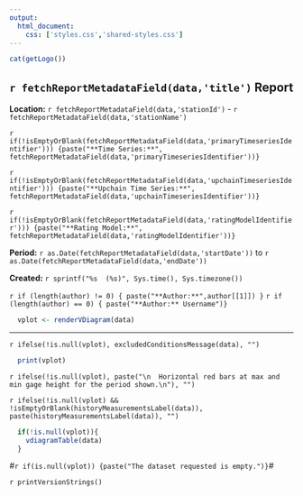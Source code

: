 ```yaml
---
output:
  html_document:
    css: ['styles.css','shared-styles.css']
---
```

<div class="header">
<div>
<div class="header-logo">
```r
cat(getLogo())
```
</div>
<div class="header-title">
## `r fetchReportMetadataField(data,'title')` Report
</div>
</div>
<div class="header-labels">
<div class="header-col-left">
**Location:**  `r fetchReportMetadataField(data,'stationId')` - `r fetchReportMetadataField(data,'stationName')`

`r if(!isEmptyOrBlank(fetchReportMetadataField(data,'primaryTimeseriesIdentifier'))) {paste("**Time Series:**",  fetchReportMetadataField(data,'primaryTimeseriesIdentifier'))}`

`r if(!isEmptyOrBlank(fetchReportMetadataField(data,'upchainTimeseriesIdentifier'))) {paste("**Upchain Time Series:**",  fetchReportMetadataField(data,'upchainTimeseriesIdentifier'))}`

`r if(!isEmptyOrBlank(fetchReportMetadataField(data,'ratingModelIdentifier'))) {paste("**Rating Model:**",  fetchReportMetadataField(data,'ratingModelIdentifier'))}`
</div>
<div class="header-col-right">

**Period:**  `r as.Date(fetchReportMetadataField(data,'startDate'))` to `r as.Date(fetchReportMetadataField(data,'endDate'))`

**Created:**  `r sprintf("%s  (%s)", Sys.time(), Sys.timezone())`

`r if (length(author) != 0) { paste("**Author:**",author[[1]]) }`
`r if (length(author) == 0) { paste("**Author:** Username")}`
</div>
</div>
</div>

```r
  vplot <- renderVDiagram(data)
```
***
`r ifelse(!is.null(vplot), excludedConditionsMessage(data), "")`
```r
  print(vplot)
```

`r ifelse(!is.null(vplot), paste("\n  Horizontal red bars at max and min gage height for the period shown.\n"), "")`
  
`r ifelse(!is.null(vplot) && !isEmptyOrBlank(historyMeasurementsLabel(data)), paste(historyMeasurementsLabel(data)), "")`

```r
  if(!is.null(vplot)){
    vdiagramTable(data)
  }
```

#`r if(is.null(vplot)) {paste("The dataset requested is empty.")}`#

`r printVersionStrings()`
